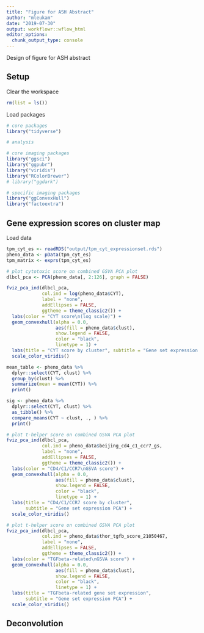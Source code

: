 ```yaml
---
title: "Figure for ASH Abstract"
author: "mleukam"
date: "2019-07-30"
output: workflowr::wflow_html
editor_options:
  chunk_output_type: console
---
```


Design of figure for ASH abstract

## Setup

Clear the workspace
```r
rm(list = ls())
```

Load packages
```r
# core packages
library("tidyverse")

# analysis

# core imaging packages
library("ggsci")
library("ggpubr")
library("viridis")
library("RColorBrewer")
# library("ggdark")

# specific imaging packages
library("ggConvexHull")
library("factoextra")
```

## Gene expression scores on cluster map

Load data
```r
tpm_cyt_es <- readRDS("output/tpm_cyt_expressionset.rds")
pheno_data <- pData(tpm_cyt_es)
tpm_matrix <- exprs(tpm_cyt_es)
```

```r
# plot cytotoxic score on combined GSVA PCA plot
dlbcl_pca <- PCA(pheno_data[, 2:126], graph = FALSE)

fviz_pca_ind(dlbcl_pca, 
             col.ind = log(pheno_data$CYT),
             label = "none",
             addEllipses = FALSE,
             ggtheme = theme_classic2()) +
  labs(color = "CYT score\n(log scale)") +
  geom_convexhull(alpha = 0.0, 
                  aes(fill = pheno_data$clust),
                  show.legend = FALSE,
                  color = "black",
                  linetype = 1) +
  labs(title = "CYT score by cluster", subtitle = "Gene set expression PCA") +
  scale_color_viridis()

mean_table <- pheno_data %>%
  dplyr::select(CYT, clust) %>%
  group_by(clust) %>%
  summarize(mean = mean(CYT)) %>% 
  print()

sig <- pheno_data %>%
  dplyr::select(CYT, clust) %>%
  as_tibble() %>%
  compare_means(CYT ~ clust, ., ) %>%
  print()

# plot t-helper score on combined GSVA PCA plot
fviz_pca_ind(dlbcl_pca, 
             col.ind = pheno_data$beijing_cd4_c1_ccr7_gs,
             label = "none",
             addEllipses = FALSE,
             ggtheme = theme_classic2()) +
  labs(color = "CD4/C1/CCR7\nGSVA score") +
  geom_convexhull(alpha = 0.0, 
                  aes(fill = pheno_data$clust),
                  show.legend = FALSE,
                  color = "black",
                  linetype = 1) +
  labs(title = "CD4/C1/CCR7 score by cluster", 
       subtitle = "Gene set expression PCA") +
  scale_color_viridis()

# plot t-helper score on combined GSVA PCA plot
fviz_pca_ind(dlbcl_pca, 
             col.ind = pheno_data$thor_tgfb_score_21050467,
             label = "none",
             addEllipses = FALSE,
             ggtheme = theme_classic2()) +
  labs(color = "TGFbeta-related\nGSVA score") +
  geom_convexhull(alpha = 0.0, 
                  aes(fill = pheno_data$clust),
                  show.legend = FALSE,
                  color = "black",
                  linetype = 1) +
  labs(title = "TGFbeta-related gene set expression", 
       subtitle = "Gene set expression PCA") +
  scale_color_viridis()

```

## Deconvolution

